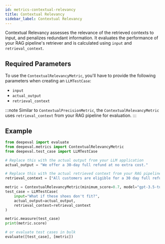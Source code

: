 ```yaml
---
id: metrics-contextual-relevancy
title: Contextual Relevancy
sidebar_label: Contextual Relevancy
---
```


Contextual Relevancy assesses the relevance of the retrieved contexts to input, and penalizes redundant information. It evaluates the performance of your RAG pipeline's retriever and is calculated using `input` and `retrieval_context`.

## Required Parameters

To use the `ContextualRelevancyMetric`, you'll have to provide the following parameters when creating an `LLMTestCase`:

- `input`
- `actual_output`
- `retrieval_context`

:::note
Similar to `ContextualPrecisionMetric`, the `ContextualRelevancyMetric` uses `retrieval_context` from your RAG pipeline for evaluation.
:::

## Example

```python
from deepeval import evaluate
from deepeval.metrics import ContextualRelevancyMetric
from deepeval.test_case import LLMTestCase

# Replace this with the actual output from your LLM application
actual_output = "We offer a 30-day full refund at no extra cost."

# Replace this with the actual retrieved context from your RAG pipeline
retrieval_context = ["All customers are eligible for a 30 day full refund at no extra cost."]

metric = ContextualRelevancyMetric(minimum_score=0.7, model="gpt-3.5-turbo")
test_case = LLMTestCase(
    input="What if these shoes don't fit?",
    actual_output=actual_output,
    retrieval_context=retrieval_context
)

metric.measure(test_case)
print(metric.score)

# or evaluate test cases in bulk
evaluate([test_case], [metric])
```

